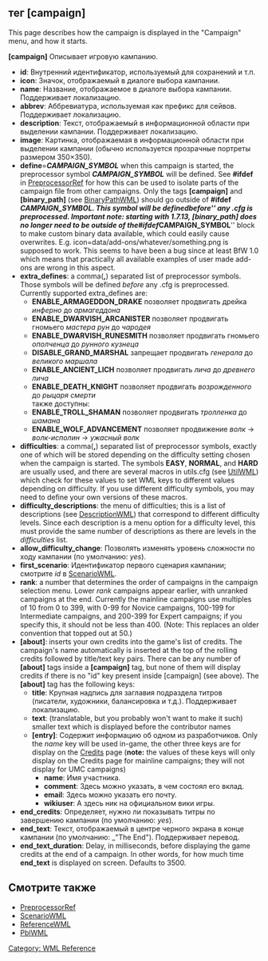 {{WML Tags}}
== тег [campaign] ==

<!--

Dacyn and/or Invisible Philosopher -- please be careful
you don't reduce the signal-to-noise ratio on the WML pages
when editing!  Eg. knowing that a tag is translatable is _important_
for the 29 translations we have in progress. -- ott

-->

This page describes how the campaign is displayed in the "Campaign" menu, and how it starts.

'''[campaign]''' Описывает игровую кампанию.
* '''id''': Внутренний идентификатор, используемый для сохранений и т.п.
* '''icon''': Значок, отображаемый в диалоге выбора кампании. 
* '''name''': Название, отображаемое в диалоге выбора кампании. Поддерживает локализацию.
* '''abbrev''': Аббревиатура, используемая как префикс для сейвов. Поддерживает локализацию.
* '''description''': Текст, отображаемый в информационной области при выделении кампании. Поддерживает локализацию. 
* '''image''': Картинка, отображаемая в информационной области при выделении кампании (обычно используется прозрачные портреты размером 350×350).
* '''define'''='''''CAMPAIGN_SYMBOL''''' when this campaign is started, the preprocessor symbol '''''CAMPAIGN_SYMBOL''''' will be defined. See '''#ifdef''' in [[PreprocessorRef]] for how this can be used to isolate parts of the campaign file from other campaigns. Only the tags '''[campaign]''' and '''[binary_path]''' (see [[BinaryPathWML]]) should go outside of '''#ifdef ''CAMPAIGN_SYMBOL'''''. This symbol will be defined ''before'' any .cfg is preprocessed. Important note: starting with 1.7.13, [binary_path] does no longer need to be outside of the '''#ifdef ''CAMPAIGN_SYMBOL''''' block to make custom binary data available, which could easily cause overwrites. E.g. icon=data/add-ons/whatever/something.png is supposed to work. This seems to have been a bug since at least BfW 1.0 which means that practically all available examples of user made add-ons are wrong in this aspect.
* '''extra_defines''': a comma(''',''') separated list of preprocessor symbols. Those symbols will be defined ''before'' any .cfg is preprocessed. Currently supported extra_defines are:
** '''ENABLE_ARMAGEDDON_DRAKE''' позволяет продвигать дрейка ''инферно'' до ''армагеддона''
** '''ENABLE_DWARVISH_ARCANISTER''' позволяет продвигать гномьего ''мастера рун'' до ''чародея''
** '''ENABLE_DWARVISH_RUNESMITH''' позволяет продвигать гномьего ''ополченца'' до ''рунного кузнеца''
** '''DISABLE_GRAND_MARSHAL''' запрещает продвигать ''генерала'' до ''великого маршала''
** '''ENABLE_ANCIENT_LICH''' позволяет продвигать ''лича'' до ''древнего лича''
** '''ENABLE_DEATH_KNIGHT''' позволяет продвигать ''возрожденного'' до ''рыцаря смерти''<br />{{DevFeature1.11}} также доступны:
** '''ENABLE_TROLL_SHAMAN''' позволяет продвигать ''тролленка'' до ''шамана''
** '''ENABLE_WOLF_ADVANCEMENT''' позволяет продвижение ''волк'' -> ''волк-исполин'' -> ''ужасный волк''
* '''difficulties''': a comma(''',''') separated list of preprocessor symbols, exactly one of which will be stored depending on the difficulty setting chosen when the campaign is started. The symbols '''EASY''', '''NORMAL''', and '''HARD''' are usually used, and there are several macros in utils.cfg (see [[UtilWML]]) which check for these values to set WML keys to different values depending on difficulty.  If you use different difficulty symbols, you may need to define your own versions of these macros.
* '''difficulty_descriptions''': the menu of difficulties; this is a list of descriptions (see [[DescriptionWML]]) that correspond to different difficulty levels. Since each description is a menu option for a difficulty level, this must provide the same number of descriptions as there are levels in the ''difficulties'' list.
* '''allow_difficulty_change''': {{DevFeature1.11}} Позволять изменять уровень сложности по ходу кампании (по умолчанию: ''yes'').
* '''first_scenario''': Идентификатор первого сценария кампании; смотрите ''id'' в [[ScenarioWML]].
* '''rank''': a number that determines the order of campaigns in the campaign selection menu.  Lower ''rank'' campaigns appear earlier, with unranked campaigns at the end. Currently the mainline campaigns use multiples of 10 from 0 to 399, with 0-99 for Novice campaigns, 100-199 for Intermediate campaigns, and 200-399 for Expert campaigns; if you specify this, it should not be less than 400.  (Note: This replaces an older convention that topped out at 50.)
* '''[about]''': inserts your own credits into the game's list of credits. The campaign's name automatically is inserted at the top of the rolling credits followed by title/text key pairs.  There can be any number of '''[about]''' tags inside a '''[campaign]''' tag, but none of them will display credits if there is no "id" key present inside [campaign] (see above). The '''[about]''' tag has the following keys:
** '''title''': Крупная надпись для заглавия подраздела титров (писатели, художники, балансировка и т.д.). Поддерживает локализацию.
** '''text''': (translatable, but you probably won't want to make it such) smaller text which is displayed before the contributor names
** '''[entry]''': Содержит информацию об одном из разработчиков. Only the ''name'' key will be used in-game, the other three keys are for display on the [[Credits]] page ('''note:''' the values of these keys will only display on the Credits page for mainline campaigns; they will not display for UMC campaigns)
*** '''name''': Имя участника.
*** '''comment''': Здесь можно указать, в чем состоял его вклад.
*** '''email''': Здесь можно указать его почту.
*** '''wikiuser''': А здесь ник на официальном вики игры.
* '''end_credits''': {{DevFeature1.11}} Определяет, нужно ли показывать титры по завершению кампании (по умолчанию: ''yes'').
* '''end_text''': Текст, отображаемый в центре черного экрана в конце кампании (по умолчанию: _"The End"). Поддерживает перевод.
* '''end_text_duration''': Delay, in milliseconds, before displaying the game credits at the end of a campaign. In other words, for how much time '''end_text''' is displayed on screen. Defaults to 3500.

== Смотрите также ==

* [[PreprocessorRef]]
* [[ScenarioWML]]
* [[ReferenceWML]]
* [[PblWML]]


[[Category: WML Reference]]
